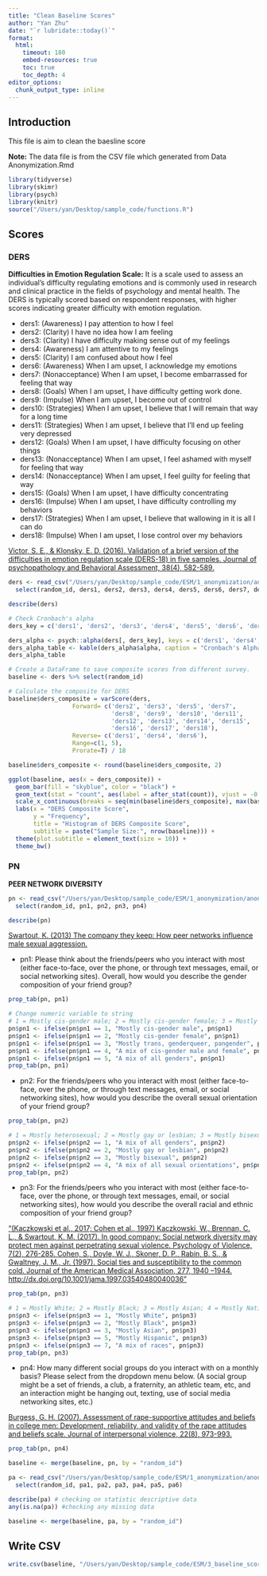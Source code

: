 ```yaml
---
title: "Clean Baseline Scores"
author: "Yan Zhu"
date: "`r lubridate::today()`"
format: 
  html:
    timeout: 180
    embed-resources: true
    toc: true 
    toc_depth: 4
editor_options: 
  chunk_output_type: inline
---
```

## Introduction

This file is aim to clean the baesline score

**Note:** The data file is from the CSV file which generated from Data Anonymization.Rmd
```r
library(tidyverse)
library(skimr)
library(psych)
library(knitr)
source("/Users/yan/Desktop/sample_code/functions.R")
```

## Scores
### DERS
**Difficulties in Emotion Regulation Scale:** It is a scale used to assess an individual's difficulty regulating emotions and is commonly used in research and clinical practice in the fields of psychology and mental health. The DERS is typically scored based on respondent responses, with higher scores indicating greater difficulty with emotion regulation.

- ders1:	(Awareness)	I pay attention to how I feel
- ders2:	(Clarity)	I have no idea how I am feeling
- ders3:	(Clarity)	I have difficulty making sense out of my feelings
- ders4:	(Awareness)	I am attentive to my feelings
- ders5:	(Clarity)	I am confused about how I feel
- ders6:	(Awareness)	When I am upset, I acknowledge my emotions
- ders7:	(Nonacceptance)	When I am upset, I become embarrassed for feeling that way
- ders8:	(Goals)	When I am upset, I have difficulty getting work done. 
- ders9:	(Impulse)	When I am upset, I become out of control
- ders10:	(Strategies)	When I am upset, I believe that I will remain that way for a long time
- ders11:	(Strategies)	When I am upset, I believe that I’ll end up feeling very depressed
- ders12:	(Goals)	When I am upset, I have difficulty focusing on other things
- ders13:	(Nonacceptance)	When I am upset, I feel ashamed with myself for feeling that way
- ders14:	(Nonacceptance)	When I am upset, I feel guilty for feeling that way
- ders15:	(Goals)	When I am upset, I have difficulty concentrating
- ders16:	(Impulse)	When I am upset, I have difficulty controlling my behaviors
- ders17: (Strategies)	When I am upset, I believe that wallowing in it is all I can do
- ders18:	(Impulse)	When I am upset, I lose control over my behaviors

[Victor, S. E., & Klonsky, E. D. (2016). Validation of a brief version of the difficulties in emotion regulation scale (DERS-18) in five samples. Journal of psychopathology and Behavioral Assessment, 38(4), 582-589.](https://www2.psych.ubc.ca/~klonsky/publications/DERS18.pdf)
```r
ders <- read_csv("/Users/yan/Desktop/sample_code/ESM/1_anonymization/anonymous_baseline.csv", show_col_types = FALSE) %>% 
  select(random_id, ders1, ders2, ders3, ders4, ders5, ders6, ders7, ders8, ders9, ders10, ders11, ders12, ders13, ders14, ders15, ders16, ders17, ders18)

describe(ders)
```

```r
# Check Cronbach's alpha
ders_key = c('ders1', 'ders2', 'ders3', 'ders4', 'ders5', 'ders6', 'ders7', 'ders8', 'ders9', 'ders10', 'ders11', 'ders12', 'ders13', 'ders14', 'ders15', 'ders16', 'ders17', 'ders18')

ders_alpha <- psych::alpha(ders[, ders_key], keys = c('ders1', 'ders4', 'ders6')) # 0.86
ders_alpha_table <- kable(ders_alpha$alpha, caption = "Cronbach's Alpha for DERS")
ders_alpha_table 
```

```r
# Create a DataFrame to save composite scores from different survey.
baseline <- ders %>% select(random_id)

# Calculate the composite for DERS
baseline$ders_composite = varScore(ders,
                  Forward= c('ders2', 'ders3', 'ders5', 'ders7', 
                             'ders8', 'ders9', 'ders10', 'ders11', 
                             'ders12', 'ders13', 'ders14', 'ders15', 
                             'ders16', 'ders17', 'ders18'),
                  Reverse= c('ders1', 'ders4', 'ders6'),
                  Range=c(1, 5),
                  Prorate=T) / 18

baseline$ders_composite <- round(baseline$ders_composite, 2)
```

```r
ggplot(baseline, aes(x = ders_composite)) +
  geom_bar(fill = "skyblue", color = "black") +
  geom_text(stat = "count", aes(label = after_stat(count)), vjust = -0.5) +
  scale_x_continuous(breaks = seq(min(baseline$ders_composite), max(baseline$ders_composite), by = 1)) +
  labs(x = "DERS Composite Score",
       y = "Frequency",
       title = "Histogram of DERS Composite Score",
       subtitle = paste("Sample Size:", nrow(baseline))) +
  theme(plot.subtitle = element_text(size = 10)) +
  theme_bw()
```

### PN
**PEER NETWORK DIVERSITY**
```r
pn <- read_csv("/Users/yan/Desktop/sample_code/ESM/1_anonymization/anonymous_baseline.csv") %>% 
  select(random_id, pn1, pn2, pn3, pn4)

describe(pn)
```

[Swartout, K. (2013) The company they keep: How peer networks influence male sexual aggression.](https://campusclimate.gsu.edu/files/2017/04/Swartout-2013.pdf)

- pn1: Please think about the friends/peers who you interact with most (either face-to-face, over the phone, or through text messages, email, or social networking sites). Overall, how would you describe the gender composition of your friend group? 
```r
prop_tab(pn, pn1)
```

```r
# Change numeric variable to string
# 1 = Mostly cis-gender male; 2 = Mostly cis-gender female; 3 = Mostly trans, genderqueer, pangender, Two-Spirit, etc.; 4 = A mix of cis-gender male and female; 5 = A mix of all genders (cis-gender male and female, trans, genderqueer, pangender)
pn$pn1 <- ifelse(pn$pn1 == 1, "Mostly cis-gender male", pn$pn1)
pn$pn1 <- ifelse(pn$pn1 == 2, "Mostly cis-gender female", pn$pn1)
pn$pn1 <- ifelse(pn$pn1 == 3, "Mostly trans, genderqueer, pangender", pn$pn1)
pn$pn1 <- ifelse(pn$pn1 == 4, "A mix of cis-gender male and female", pn$pn1)
pn$pn1 <- ifelse(pn$pn1 == 5, "A mix of all genders", pn$pn1)
prop_tab(pn, pn1)
```

- pn2: For the friends/peers who you interact with most (either face-to-face, over the phone, or through text messages, email, or social networking sites), how would you describe the overall sexual orientation of your friend group?
```r
prop_tab(pn, pn2)
```

```r
# 1 = Mostly heterosexual; 2 = Mostly gay or lesbian; 3 = Mostly bisexual, pansexual, etc.; 4 = A mix of all sexual orientations
pn$pn2 <- ifelse(pn$pn2 == 1, "A mix of all genders", pn$pn2)
pn$pn2 <- ifelse(pn$pn2 == 2, "Mostly gay or lesbian", pn$pn2)
pn$pn2 <- ifelse(pn$pn2 == 3, "Mostly bisexual", pn$pn2)
pn$pn2 <- ifelse(pn$pn2 == 4, "A mix of all sexual orientations", pn$pn2)
prop_tab(pn, pn2)
```

- pn3: For the friends/peers who you interact with most (either face-to-face, over the phone, or through text messages, email, or social networking sites), how would you describe the overall racial and ethnic composition of your friend group?

["(Kaczkowski et al., 2017; Cohen et al., 1997) Kaczkowski, W., Brennan, C. L., & Swartout, K. M. (2017). In good company: Social network diversity may protect men against perpetrating sexual violence. Psychology of Violence, 7(2), 276-285. Cohen, S., Doyle, W. J., Skoner, D. P., Rabin, B. S., & Gwaltney, J. M., Jr. (1997). Social ties and susceptibility to the common cold. Journal of the American Medical Association, 277, 1940 –1944. http://dx.doi.org/10.1001/jama.1997.03540480040036"](https://scholarworks.gsu.edu/cgi/viewcontent.cgi?article=1227&context=psych_diss)
```r
prop_tab(pn, pn3)
```

```r
# 1 = Mostly White; 2 = Mostly Black; 3 = Mostly Asian; 4 = Mostly Native American/American Indian/Alaska Native; 5 = Mostly Hispanic; 6 = Mostly Hawaiian/Pacific Islander; 7 = A mix of races and ethnicities
pn$pn3 <- ifelse(pn$pn3 == 1, "Mostly White", pn$pn3)
pn$pn3 <- ifelse(pn$pn3 == 2, "Mostly Black", pn$pn3)
pn$pn3 <- ifelse(pn$pn3 == 3, "Mostly Asian", pn$pn3)
pn$pn3 <- ifelse(pn$pn3 == 5, "Mostly Hispanic", pn$pn3)
pn$pn3 <- ifelse(pn$pn3 == 7, "A mix of races", pn$pn3)
prop_tab(pn, pn3)
```

- pn4: How many different social groups do you interact with on a monthly basis? Please select from the dropdown menu below. (A social group might be a set of friends, a club, a fraternity, an athletic team, etc, and an interaction might be hanging out, texting, use of social media networking sites, etc.)

[Burgess, G. H. (2007). Assessment of rape-supportive attitudes and beliefs in college men: Development, reliability, and validity of the rape attitudes and beliefs scale. Journal of interpersonal violence, 22(8), 973-993.](https://psycnet.apa.org/record/2007-12184-002)
```r
prop_tab(pn, pn4)
```

```r
baseline <- merge(baseline, pn, by = "random_id")
```


```r
pa <- read_csv("/Users/yan/Desktop/sample_code/ESM/1_anonymization/anonymous_baseline.csv") %>% 
  select(random_id, pa1, pa2, pa3, pa4, pa5, pa6)

describe(pa) # checking on statistic descriptive data
any(is.na(pa)) #checking any missing data
```

```r
baseline <- merge(baseline, pa, by = "random_id")
```




## Write CSV
```r
write.csv(baseline, "/Users/yan/Desktop/sample_code/ESM/3_baseline_scores/baseline_data.csv", row.names = FALSE)
```





